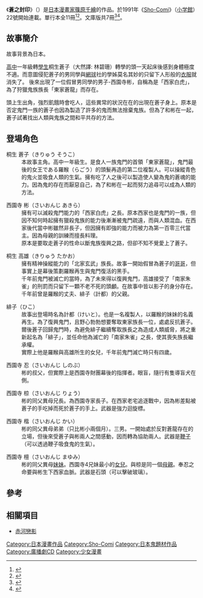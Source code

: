《'''蒼之封印'''》（{{lang-ja|蒼の封印}}）是[[日本|日本]][[漫畫家|漫畫家]][[篠原千繪|篠原千繪]]的作品。於1991年《[[Sho-Comi|Sho-Comi]]》（[[小学館|小学館]]）22號開始連載。單行本全11冊<ref>{{cite web|url=http://www.amazon.co.jp/dp/B00F4LCFYY/|title=蒼の封印（1） (フラワーコミックス)|publisher=[[Amazon.com|Amazon.co.jp]]|accessdate=2013年11月21日|language=ja}}</ref><ref>{{cite web|url=http://www.amazon.co.jp/dp/B00F4LCFVC/|title=蒼の封印（11） (フラワーコミックス)|publisher=[[Amazon.com|Amazon.co.jp]]|accessdate=2013年11月21日|language=ja}}</ref>。文庫版共7冊<ref>{{cite web|url=http://www.amazon.co.jp/dp/4091911234/|title=蒼の封印 (1) (小学館文庫)|publisher=[[Amazon.com|Amazon.co.jp]]|accessdate=2013年11月21日|language=ja|archive-date=2015年6月11日|archive-url=https://web.archive.org/web/20150611161438/http://www.amazon.co.jp/dp/4091911234|dead-url=no}}</ref><ref>{{cite web|url=http://www.amazon.co.jp/dp/4091911293/|title=蒼の封印 (7) (小学館文庫)|publisher=[[Amazon.com|Amazon.co.jp]]|accessdate=2013年11月21日|language=ja}}</ref>。

== 故事簡介 ==

故事背景為日本。

[[高中|高中]]一年級轉[[學生|學生]]桐生蒼子（大然譯: 林碧珊）轉學的頭一天起床後感到身體極度不適。而意圖侵犯蒼子的男同學與[[網球|網球]]社的學姊莫名其妙的只留下人形般的[[衣服|衣服]]就消失了。
後來出現了一位假冒男同學的男子-西園寺彬，自稱為是「西家白虎」，為了狩獵鬼族族長「東家蒼龍」而存在。

頭上生出角，強烈飢餓時會吃人，這些異常的狀況在在的出現在蒼子身上。原本是否定鬼門一族的蒼子也因為製造了許多的鬼而無法捨棄鬼族。但為了和彬在一起，蒼子試著找出人類與鬼族之間和平共存的方法。

== 登場角色 ==
;桐生 蒼子（きりゅう そうこ）
:本故事主角。高中一年級生。是食人一族鬼門的首領「東家蒼龍」，鬼門最後的女王である羅睺（らごう）的頭髮再造的第二位複製人。可以操縱青色的鬼火並吸食人類的生氣。擁有吃了人之後可以製造使人變為鬼的蒼魂的能力。因為鬼的存在而厭惡自己，為了和彬在一起而努力追尋可以成為人類的方法。

;西園寺 彬（さいおんじ あきら）
:擁有可以滅殺鬼門能力的「西家白虎」之長。原本西家也是鬼門的一族，但因不知何時起擁有獵殺鬼族的能力後漸漸被鬼門疏遠，而與人類混血。在西家後代當中彬雖然非長子，但因擁有即強的能力而被力為第一百零三代當主。因為母親的訓練而擅長料理。
:原本是要取走蒼子的性命以斷鬼族復興之路，但卻不知不覺愛上了蒼子。

;桐生 高雄（きりゅう たかお）
:擁有精神操縱能力的「北家玄武」族長。故事一開始假冒為蒼子的[[哥哥|哥哥]]，但事實上是幕後策劃羅睺再生與鬼門復活的黑手。
:千年前鬼門被滅亡的當時，為了未來得以復興鬼門，高雄接受了「南家朱雀」的刑罰而只留下一顆不老不死的頭顱。在故事中皆以影子的身分存在。千年前曾是羅睺的丈夫、緋子（計都）的父親。

;緋子（ひこ）
:故事出登場時名為計都（けいと）。也是一名複製人，以羅睺的妹妹的名義再生。為了復興鬼門，且野心勃勃想要奪取東家族長一位，處處反抗蒼子。爾後蒼子回歸鬼門時，為避免緋子繼續奪取族長之為造成人類威脅，將之重新起名為「緋子」，並任命他為滅亡的「南家朱雀」之長，使其喪失族長繼承權。
:實際上他是羅睺與高雄所生的女兒，千年前鬼門滅亡時只有四歲。

;西園寺 忍（さいおんじ しのぶ）
:彬的叔父，但實際上是西園寺財團幕後的指揮者。眼盲，隨行有隻導盲犬在側。

;西園寺 椋（さいおんじ りょう）
:彬的同父異母兄長。為西園寺家長子。在西家老宅追逐戰中，因為彬差點被蒼子的手吃掉而死於蒼子的手上。武器是強力迴旋標。

;西園寺 楷（さいおんじ かい）
:彬的同父異母弟弟（只比彬小兩個月）。三男。一開始處於反對蒼龍存在的立場，但後來受蒼子與彬兩人之間感動，因而轉為協助兩人。武器是[[鞭子|鞭子]]（可以透過鞭子吸食鬼的生氣）。

;西園寺 檀（さいおんじ まゆみ）
:彬的同父異母[[妹妹|妹妹]]。西園寺4兄妹最小的[[女兒|女兒]]。與椋是同一個[[母親|母親]]。奉忍之命要與彬生下西家血脈。武器是石頭（可以擊破玻璃）。
==參考==
{{reflist}}

==相關項目==
*[[赤河戀影|赤河戀影]]

{{DEFAULTSORT:Ao no Fuuin}}
[[Category:日本漫畫作品|Category:日本漫畫作品]]
[[Category:Sho-Comi|Category:Sho-Comi]]
[[Category:日本鬼題材作品|Category:日本鬼題材作品]]
[[Category:廣播劇CD|Category:廣播劇CD]]
[[Category:少女漫畫|Category:少女漫畫]]